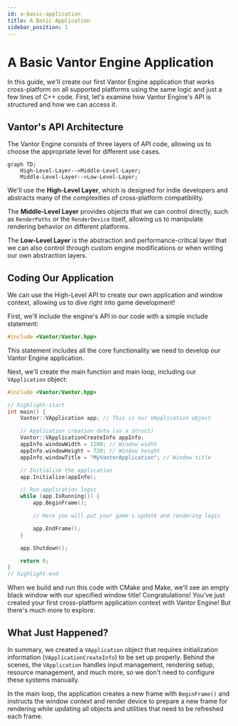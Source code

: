 ```yaml
---
id: a-basic-application
title: A Basic Application
sidebar_position: 1
---
```


# A Basic Vantor Engine Application

In this guide, we'll create our first Vantor Engine application that works cross-platform on all supported platforms using the same logic and just a few lines of C++ code.
First, let's examine how Vantor Engine's API is structured and how we can access it.

## Vantor's API Architecture

The Vantor Engine consists of three layers of API code, allowing us to choose the appropriate level for different use cases.

```mermaid
graph TD;
    High-Level-Layer-->Middle-Level-Layer;
    Middle-Level-Layer-->Low-Level-Layer;
```

We'll use the **High-Level Layer**, which is designed for indie developers and abstracts many of the complexities of cross-platform compatibility.

The **Middle-Level Layer** provides objects that we can control directly, such as `RenderPaths` or the `RenderDevice` itself, allowing us to manipulate rendering behavior on different platforms.

The **Low-Level Layer** is the abstraction and performance-critical layer that we can also control through custom engine modifications or when writing our own abstraction layers.

## Coding Our Application

We can use the High-Level API to create our own application and window context, allowing us to dive right into game development!

First, we'll include the engine's API in our code with a simple include statement:

```cpp title='main.cpp'
#include <Vantor/Vantor.hpp>
```

This statement includes all the core functionality we need to develop our Vantor Engine application.

Next, we'll create the main function and main loop, including our `VApplication` object:

```cpp title='main.cpp'
#include <Vantor/Vantor.hpp>

// highlight-start
int main() {
    Vantor::VApplication app; // This is our VApplication object

    // Application creation data (as a struct)
    Vantor::VApplicationCreateInfo appInfo;
    appInfo.windowWidth = 1280; // Window width
    appInfo.windowHeight = 720; // Window height
    appInfo.windowTitle = "MyVantorApplication"; // Window title

    // Initialize the application
    app.Initialize(appInfo);

    // Run application logic
    while (app.IsRunning()) {
        app.BeginFrame();

        // Here you will put your game's update and rendering logic

        app.EndFrame();
    }

    app.Shutdown();

    return 0;
}
// highlight-end
```

When we build and run this code with CMake and Make, we'll see an empty black window with our specified window title!
Congratulations! You've just created your first cross-platform application context with Vantor Engine! But there's much more to explore.

## What Just Happened?

In summary, we created a `VApplication` object that requires initialization information (`VApplicationCreateInfo`) to be set up properly.
Behind the scenes, the `VApplication` handles input management, rendering setup, resource management, and much more, so we don't need to configure these systems manually.

In the main loop, the application creates a new frame with `BeginFrame()` and instructs the window context and render device to prepare a new frame for rendering while updating all objects and utilities that need to be refreshed each frame.